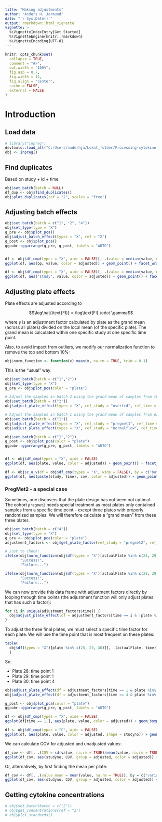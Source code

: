 ```yaml
---
title: "Making adjustments"
author: "Anders H. Jarmund"
date: "`r Sys.Date()`"
output: rmarkdown::html_vignette
vignette: >
  %\VignetteIndexEntry{Get Started}
  %\VignetteEngine{knitr::rmarkdown}
  %\VignetteEncoding{UTF-8}
---
```


```r
knitr::opts_chunk$set(
  collapse = TRUE,
  comment = "#>",
  out.width = "100%",
  fig.asp = 0.7,
  fig.width = 12,
  fig.align = "center",
  cache = FALSE,
  external = FALSE
)
```

# Introduction

<script src="js/hideOutput.js"></script>
  <style>
  .showopt {
    background-color: #004c93;
      color: #FFFFFF;
      width: 150px;
    height: 20px;
    text-align: center;
    vertical-align: middle !important;
    float: left;
    font-family: sans-serif;
    border-radius: 8px;
  }

.showopt:hover {
  background-color: #dfe4f2;
    color: #004c93;
}

.showopttext::before{
  content: "Show/Hide Source"
}

pre.plot {
  background-color: white !important;
}
</style>

## Load data

```r
# library("inpreg")
devtools::load_all("C:/Users/anderhja/Lokal_folder/Processing-cytokine-data-in-R/")
obj <- inpreg()
```

## Find duplicates

Based on study + id + time

```r
obj$set_batch(batch = NULL)
df_dup <- obj$find_duplicates()
obj$plot_duplicates(ref = "2", scales = "free")
```

## Adjusting batch effects

```r
obj$set_batch(batch = c("1", "2", "4"))
obj$set_type(type = "X")
g_pre <- obj$plot_pca()
obj$adjust_batch_effect(types = "X", ref = "2")
g_post <- obj$plot_pca()
ggpubr::ggarrange(g_pre, g_post, labels = "AUTO")


df <- obj$df_cmp(types = "X", wide = FALSE)[, .(value = median(value, na.rm = TRUE)), by = c("bp", "variable", "adjusted")]
ggplot(df, aes(bp, value, color = adjusted)) + geom_point() + facet_wrap(~variable, scales = "free_y") + coord_flip() + obj$my_theme

df <- obj$df_cmp(types = "X", wide = FALSE)[, .(value = median(value, na.rm = TRUE)), by = c("bp", "variable", "study", "adjusted")]
ggplot(df, aes("study", value, color = adjusted)) + geom_point() + facet_wrap(~variable, scales = "free_y") + coord_flip() + obj$my_theme
```

## Adjusting plate effects

Plate effects are adjusted according to

$$\log\hat{\text{FI}} = \log\text{FI} \cdot \gamma$$

where $\gamma$ is an adjustment factor calculated by plate as the grand mean (across all plates) divided on the local mean (of the specific plate). The grand mean is calculated within one specific study at one specific time point.

Also, to avoid impact from outliers, we modify our normalization function to remove the top and bottom 10%:

```r
obj$norm_function <- function(x) mean(x, na.rm = TRUE, trim = 0.1)
```

This is the "usual" way:

```r
obj$set_batch(batch = c("1","2"))
obj$set_type(type = "X")
g_pre <- obj$plot_pca(color = "plate")

# Adjust the samples in batch 2 using the grand mean of samples from the `overtid` cohort at time point 1
obj$set_batch(batch = c("2"))
obj$adjust_plate_effect(types = "X", ref_study = "overtid", ref_time = 1)

# Adjust the samples in batch 1 using the grand mean of samples from either the `pregmet1` ot `normalflow` cohort at time point 1
obj$set_batch(batch = c("1"))
obj$adjust_plate_effect(types = "X", ref_study = "pregmet1", ref_time = 1)
obj$adjust_plate_effect(types = "X", ref_study = "normalflow", ref_time = 1)

obj$set_batch(batch = c("1","2"))
g_post <- obj$plot_pca(color = "plate")
ggpubr::ggarrange(g_pre, g_post, labels = "AUTO")


df <- obj$df_cmp(types = "X", wide = FALSE)
ggplot(df, aes(plate, value, color = adjusted)) + geom_point() + facet_wrap(~variable, scales = "free_y")

df <- obj$c_o_v(df = obj$df_cmp(types = "X", wide = FALSE), by = c("batch", "study", "adjusted", "time"))
ggplot(df, aes(paste(study, time), cov, color = adjusted)) + geom_point() + facet_wrap(~variable, scales = "free_y") + coord_flip() + obj$my_theme
```

### PregMet2 - a special case

Sometimes, one discovers that the plate design has not been not optimal. The cohort `pregmet2` needs special treatment as most plates only contained samples from a specific time point - except three plates with properly randomized samples. We will therefore calculate a "grand mean" from these three plates.

```r
obj$set_batch(batch = c("4"))
obj$set_type(type = "X")
g_pre <- obj$plot_pca(color = "plate")
adjustment_factors <- obj$get_plate_factor(ref_study = "pregmet2", ref_time = c(1,2,3,4,5), ref_plates = c(28, 29, 30))

# Just to check:
ifelse(obj$norm_function(obj$df(types = "X")[actualPlate %in% c(28, 29, 30) & time == 1, IL_1b]) == adjustment_factors[variable == "IL_1b" & time == 1 & plate == 1]$m.x,
       "Success!",
       "Failure...")

ifelse(obj$norm_function(obj$df(types = "X")[actualPlate %in% c(28, 29, 30) & time == 3, IL_1b]) == adjustment_factors[variable == "IL_1b" & time == 3 & plate == 8]$m.x,
       "Success!",
       "Failure...")
```

We can now provide this data frame with adjustment factors directly by looping through time points (the adjustment function will only adjust plates that has such a factor):

```r
for (i in unique(adjustment_factors$time)) {
  obj$adjust_plate_effect(df = adjustment_factors[time == i & !plate %in% c(28, 29, 30), ])
}
```

To adjust the three final plates, we must select a specific time factor for each plate. We will use the time point that is most frequent on these plates:

```r
table(
  obj$df(types = "X")[plate %in% c(28, 29, 30)][, .(actualPlate, time)]
  )
```

So:

* Plate 28: time point 1
* Plate 29: time point 1
* Plate 30: time point 4

```r
obj$adjust_plate_effect(df = adjustment_factors[time == 1 & plate %in% c(28, 29), ])
obj$adjust_plate_effect(df = adjustment_factors[time == 4 & plate %in% c(30), ])

g_post <- obj$plot_pca(color = "plate")
ggpubr::ggarrange(g_pre, g_post, labels = "AUTO")

df <- obj$df_cmp(types = "X", wide = FALSE)
ggplot(df[time == 1,], aes(plate, value, color = adjusted)) + geom_boxplot() + facet_wrap(~variable, scales = "free_y")

df <- obj$df_cmp(types = "C", wide = FALSE)
ggplot(df, aes(plate, value, color = adjusted, shape = studyno)) + geom_point() + facet_wrap(~variable, scales = "free_y")
```

We can calculate COV for adjusted and unadjusted values:

```r
df_cov <- df[, .(COV = sd(value, na.rm = TRUE)/mean(value, na.rm = TRUE)), by = c("studyno", "variable", "adjusted")]
ggplot(df_cov, aes(studyno, COV, group = adjusted, color = adjusted)) + geom_point() + geom_line() + facet_wrap(~variable, scales = "free_y") + theme_bw() + theme(legend.position = "bottom",axis.text.x = element_text(angle = 90, vjust = 0.5, hjust=1))
```

Or, alternatively, by first finding the mean per plate:

```r
df_cov <- df[, .(value_mean = mean(value, na.rm = TRUE)), by = c("variable", "plate", "studyno", "adjusted")][, .(COV = sd(value_mean, na.rm = TRUE)/mean(value_mean, na.rm = TRUE)), by = c("studyno", "variable", "adjusted")]
ggplot(df_cov, aes(studyno, COV, group = adjusted, color = adjusted)) + geom_point() + geom_line() + facet_wrap(~variable, scales = "free_y") + theme_bw() + theme(legend.position = "bottom",axis.text.x = element_text(angle = 90, vjust = 0.5, hjust=1))
```

## Getting cytokine concentrations

```r
# obj$set_batch(batch = c("2"))
# obj$get_concentrations(ref = "2")
# obj$plot_standards()
```
